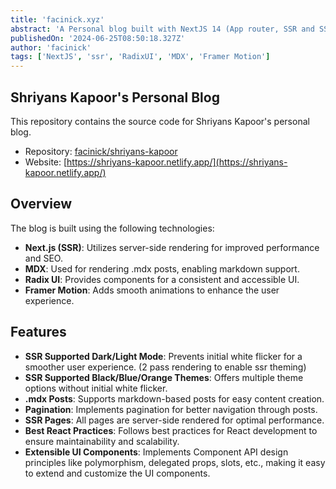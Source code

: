 ```yaml
---
title: 'facinick.xyz'
abstract: 'A Personal blog built with NextJS 14 (App router, SSR and SSG), RadixUI, MDX supporting features like server side code syntax highlighting, Motion-Framer.'
publishedOn: '2024-06-25T08:50:18.327Z'
author: 'facinick'
tags: ['NextJS', 'ssr', 'RadixUI', 'MDX', 'Framer Motion']
---
```


## Shriyans Kapoor's Personal Blog

This repository contains the source code for Shriyans Kapoor's personal blog.

- Repository: [facinick/shriyans-kapoor](https://github.com/facinick/shriyans-kapoor.git)
- Website: [https://shriyans-kapoor.netlify.app/](https://shriyans-kapoor.netlify.app/)

## Overview

The blog is built using the following technologies:

- **Next.js (SSR)**: Utilizes server-side rendering for improved performance and SEO.
- **MDX**: Used for rendering .mdx posts, enabling markdown support.
- **Radix UI**: Provides components for a consistent and accessible UI.
- **Framer Motion**: Adds smooth animations to enhance the user experience.

## Features

- **SSR Supported Dark/Light Mode**: Prevents initial white flicker for a smoother user experience. (2 pass rendering to enable ssr theming)
- **SSR Supported Black/Blue/Orange Themes**: Offers multiple theme options without initial white flicker.
- **.mdx Posts**: Supports markdown-based posts for easy content creation.
- **Pagination**: Implements pagination for better navigation through posts.
- **SSR Pages**: All pages are server-side rendered for optimal performance.
- **Best React Practices**: Follows best practices for React development to ensure maintainability and scalability.
- **Extensible UI Components**: Implements Component API design principles like polymorphism, delegated props, slots, etc., making it easy to extend and customize the UI components.
